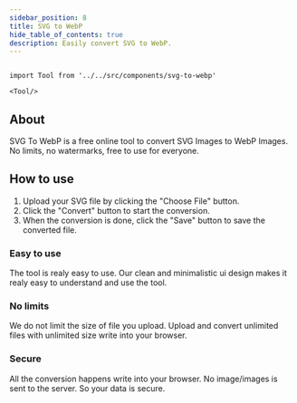 ```yaml
---
sidebar_position: 8
title: SVG to WebP
hide_table_of_contents: true
description: Easily convert SVG to WebP.
---
```


```mdx-code-block

import Tool from '../../src/components/svg-to-webp'

<Tool/>

```

## About

SVG To WebP is a free online tool to convert SVG Images to WebP Images. No limits, no watermarks, free to use for everyone.

## How to use

1. Upload your SVG file by clicking the "Choose File" button.
2. Click the "Convert" button to start the conversion.
3. When the conversion is done, click the "Save" button to save the converted file.

<h3 style={{ color: "#ff4ecd" }}>Easy to use</h3>

The tool is realy easy to use. Our clean and minimalistic ui design
makes it realy easy to understand and use the tool.

<h3 style={{ color: "#f5a524" }}>No limits</h3>

We do not limit the size of file you upload. Upload and convert
unlimited files with unlimited size write into your browser.

<h3 style={{ color: "#17c964" }}>Secure</h3>
All the conversion happens write into your browser. No image/images is sent to the
server. So your data is secure.
